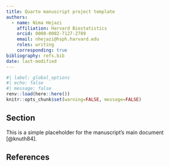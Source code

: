 ```yaml
---
title: Quarto manuscript project template
authors:
  - name: Nima Hejazi
    affiliation: Harvard Biostatistics
    orcid: 0000-0002-7127-2789
    email: nhejazi@hsph.harvard.edu
    roles: writing
    corresponding: true
bibliography: refs.bib
date: last-modified
---
```


```r
#| label: global_options
#| echo: false
#| message: false
renv::load(here::here())
knitr::opts_chunk$set(warning=FALSE, message=FALSE)
```

## Section

This is a simple placeholder for the manuscript's main document [@knuth84].

## References {.unnumbered}

::: {#refs}
:::
